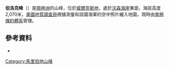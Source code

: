 {{Coord|86|3|S|132|20|W|source:GNIS|display=title}}

'''伯洛克峰'''（{{lang-en|Burlock Peak}}）是[[南極洲|南極洲]]的山峰，位於[[威爾克斯地|威爾克斯地]]，處於[[沃森海崖|沃森海崖]]東面，海拔高度2,070米，[[美國地質調查局|美國地質調查局]]根據測量和該國海軍的空中照片繪入地圖，現時由[[南極條約體系|南極條約體系]]管理。

==參考資料==
* {{usgs-gazetteer|id=2168}}

{{DEFAULTSORT:Burlock Peak}}
[[Category:馬里伯地山峰|Category:馬里伯地山峰]]


{{MarieByrdLand-geo-stub}}